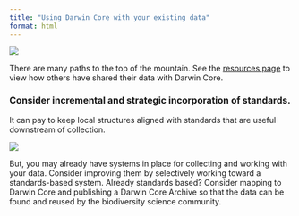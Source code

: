 ```yaml
---
title: "Using Darwin Core with your existing data"
format: html
---
```


![](img/excalidraw_illustrations/many_paths.svg)

There are many paths to the top of the mountain.
See the [resources page](docs/resources.html) to view how others have shared their data with Darwin Core.


### Consider incremental and strategic incorporation of standards.

It can pay to keep local structures aligned with standards that are useful downstream of collection.

![](img/excalidraw_illustrations/standards_in_the_data_life_cycle.svg)

But, you may already have systems in place for collecting and working with your data.  Consider improving them by selectively working toward a standards-based system. Already standards based? Consider mapping to Darwin Core and publishing a Darwin Core Archive so that the data can be found and reused by the biodiversity science community.





